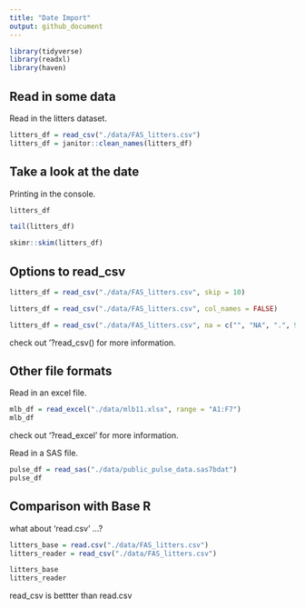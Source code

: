 ```yaml
---
title: "Date Import"
output: github_document
---
```


```r
library(tidyverse)
library(readxl)
library(haven)
```

## Read in some data

Read in the litters dataset.

```r
litters_df = read_csv("./data/FAS_litters.csv")
litters_df = janitor::clean_names(litters_df)
```


## Take a look at the date

Printing in the console.

```r
litters_df
```

```r
tail(litters_df)
```

```r
skimr::skim(litters_df)
```


## Options to read_csv

```r
litters_df = read_csv("./data/FAS_litters.csv", skip = 10)
```

```r
litters_df = read_csv("./data/FAS_litters.csv", col_names = FALSE)
```

```r
litters_df = read_csv("./data/FAS_litters.csv", na = c("", "NA", ".", 999))
```


check out '?read_csv() for more information.

## Other file formats

Read in an excel file.

```r
mlb_df = read_excel("./data/mlb11.xlsx", range = "A1:F7")
mlb_df
```


check out '?read_excel' for more information.

Read in a SAS file.

```r
pulse_df = read_sas("./data/public_pulse_data.sas7bdat")
pulse_df
```

## Comparison with Base R

what about 'read.csv' ...?

```r
litters_base = read.csv("./data/FAS_litters.csv")
litters_reader = read_csv("./data/FAS_litters.csv")

litters_base
litters_reader
```
 read_csv is bettter than read.csv


























